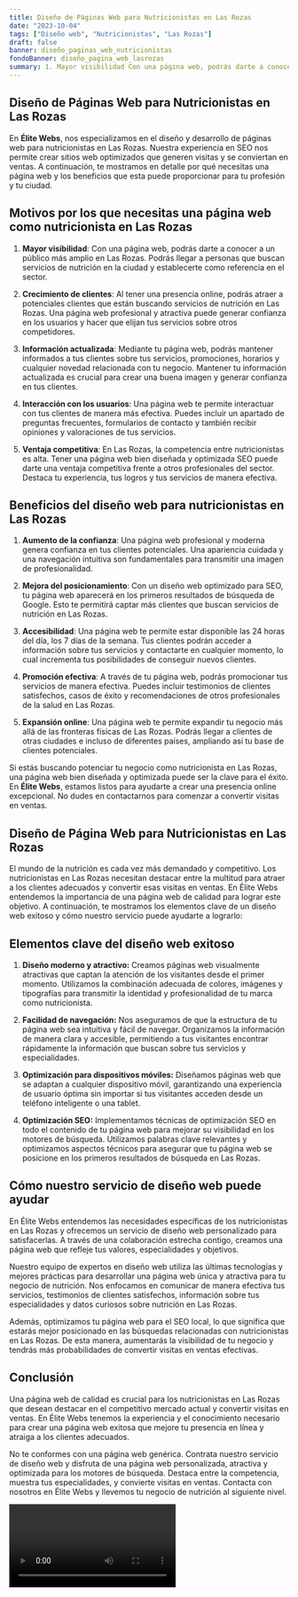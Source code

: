 ```yaml
---
title: Diseño de Páginas Web para Nutricionistas en Las Rozas
date: "2023-10-04"
tags: ["Diseño web", "Nutricionistas", "Las Rozas"]
draft: false
banner: diseño_paginas_web_nutricionistas
fondoBanner: diseño_pagina_web_lasrozas
summary: 1. Mayor visibilidad Con una página web, podrás darte a conocer a un público más amplio en Las Rozas. Podrás llegar a personas que buscan servicios de nutrición en la ciudad y establecerte como referencia en el sector.
---
```



## Diseño de Páginas Web para Nutricionistas en Las Rozas

En **Élite Webs**, nos especializamos en el diseño y desarrollo de páginas web para nutricionistas en Las Rozas. Nuestra experiencia en SEO nos permite crear sitios web optimizados que generen visitas y se conviertan en ventas. A continuación, te mostramos en detalle por qué necesitas una página web y los beneficios que esta puede proporcionar para tu profesión y tu ciudad.

## Motivos por los que necesitas una página web como nutricionista en Las Rozas

1. **Mayor visibilidad**: Con una página web, podrás darte a conocer a un público más amplio en Las Rozas. Podrás llegar a personas que buscan servicios de nutrición en la ciudad y establecerte como referencia en el sector.

2. **Crecimiento de clientes**: Al tener una presencia online, podrás atraer a potenciales clientes que están buscando servicios de nutrición en Las Rozas. Una página web profesional y atractiva puede generar confianza en los usuarios y hacer que elijan tus servicios sobre otros competidores.

3. **Información actualizada**: Mediante tu página web, podrás mantener informados a tus clientes sobre tus servicios, promociones, horarios y cualquier novedad relacionada con tu negocio. Mantener tu información actualizada es crucial para crear una buena imagen y generar confianza en tus clientes.

4. **Interacción con los usuarios**: Una página web te permite interactuar con tus clientes de manera más efectiva. Puedes incluir un apartado de preguntas frecuentes, formularios de contacto y también recibir opiniones y valoraciones de tus servicios.

5. **Ventaja competitiva**: En Las Rozas, la competencia entre nutricionistas es alta. Tener una página web bien diseñada y optimizada SEO puede darte una ventaja competitiva frente a otros profesionales del sector. Destaca tu experiencia, tus logros y tus servicios de manera efectiva.

## Beneficios del diseño web para nutricionistas en Las Rozas

1. **Aumento de la confianza**: Una página web profesional y moderna genera confianza en tus clientes potenciales. Una apariencia cuidada y una navegación intuitiva son fundamentales para transmitir una imagen de profesionalidad.

2. **Mejora del posicionamiento**: Con un diseño web optimizado para SEO, tu página web aparecerá en los primeros resultados de búsqueda de Google. Esto te permitirá captar más clientes que buscan servicios de nutrición en Las Rozas.

3. **Accesibilidad**: Una página web te permite estar disponible las 24 horas del día, los 7 días de la semana. Tus clientes podrán acceder a información sobre tus servicios y contactarte en cualquier momento, lo cual incrementa tus posibilidades de conseguir nuevos clientes.

4. **Promoción efectiva**: A través de tu página web, podrás promocionar tus servicios de manera efectiva. Puedes incluir testimonios de clientes satisfechos, casos de éxito y recomendaciones de otros profesionales de la salud en Las Rozas.

5. **Expansión online**: Una página web te permite expandir tu negocio más allá de las fronteras físicas de Las Rozas. Podrás llegar a clientes de otras ciudades e incluso de diferentes países, ampliando así tu base de clientes potenciales.

Si estás buscando potenciar tu negocio como nutricionista en Las Rozas, una página web bien diseñada y optimizada puede ser la clave para el éxito. En **Élite Webs**, estamos listos para ayudarte a crear una presencia online excepcional. No dudes en contactarnos para comenzar a convertir visitas en ventas.

<GifSeo />

<Cta />

## Diseño de Página Web para Nutricionistas en Las Rozas

El mundo de la nutrición es cada vez más demandado y competitivo. Los nutricionistas en Las Rozas necesitan destacar entre la multitud para atraer a los clientes adecuados y convertir esas visitas en ventas. En Élite Webs entendemos la importancia de una página web de calidad para lograr este objetivo. A continuación, te mostramos los elementos clave de un diseño web exitoso y cómo nuestro servicio puede ayudarte a lograrlo:

## Elementos clave del diseño web exitoso

1. **Diseño moderno y atractivo:** Creamos páginas web visualmente atractivas que captan la atención de los visitantes desde el primer momento. Utilizamos la combinación adecuada de colores, imágenes y tipografías para transmitir la identidad y profesionalidad de tu marca como nutricionista.

2. **Facilidad de navegación:** Nos aseguramos de que la estructura de tu página web sea intuitiva y fácil de navegar. Organizamos la información de manera clara y accesible, permitiendo a tus visitantes encontrar rápidamente la información que buscan sobre tus servicios y especialidades.

3. **Optimización para dispositivos móviles:** Diseñamos páginas web que se adaptan a cualquier dispositivo móvil, garantizando una experiencia de usuario óptima sin importar si tus visitantes acceden desde un teléfono inteligente o una tablet.

4. **Optimización SEO:** Implementamos técnicas de optimización SEO en todo el contenido de tu página web para mejorar su visibilidad en los motores de búsqueda. Utilizamos palabras clave relevantes y optimizamos aspectos técnicos para asegurar que tu página web se posicione en los primeros resultados de búsqueda en Las Rozas.

## Cómo nuestro servicio de diseño web puede ayudar

En Élite Webs entendemos las necesidades específicas de los nutricionistas en Las Rozas y ofrecemos un servicio de diseño web personalizado para satisfacerlas. A través de una colaboración estrecha contigo, creamos una página web que refleje tus valores, especialidades y objetivos.

Nuestro equipo de expertos en diseño web utiliza las últimas tecnologías y mejores prácticas para desarrollar una página web única y atractiva para tu negocio de nutrición. Nos enfocamos en comunicar de manera efectiva tus servicios, testimonios de clientes satisfechos, información sobre tus especialidades y datos curiosos sobre nutrición en Las Rozas.

Además, optimizamos tu página web para el SEO local, lo que significa que estarás mejor posicionado en las búsquedas relacionadas con nutricionistas en Las Rozas. De esta manera, aumentarás la visibilidad de tu negocio y tendrás más probabilidades de convertir visitas en ventas efectivas.

## Conclusión

Una página web de calidad es crucial para los nutricionistas en Las Rozas que desean destacar en el competitivo mercado actual y convertir visitas en ventas. En Élite Webs tenemos la experiencia y el conocimiento necesario para crear una página web exitosa que mejore tu presencia en línea y atraiga a los clientes adecuados.

No te conformes con una página web genérica. Contrata nuestro servicio de diseño web y disfruta de una página web personalizada, atractiva y optimizada para los motores de búsqueda. Destaca entre la competencia, muestra tus especialidades, y convierte visitas en ventas. Contacta con nosotros en Élite Webs y llevemos tu negocio de nutrición al siguiente nivel.

<Video />

<CtaBot job="Nutricionistas" city="Las Rozas" />

<Gmaps query="Las Rozas+españa+maps" />
